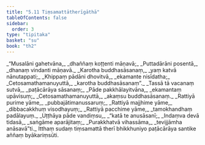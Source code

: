 ```yaml
---
title: "5.11 Tiṃsamattātherīgāthā"
tableOfContents: false
sidebar:
  order: 3
type: "tipitaka"
basket: "su"
book: "th2"
---
```



<DynamicBreadcrumb />

<Division number="117" book="th2">

<Paragraph number="169" type="verses" book="th2">
_“Musalāni gahetvāna,_  
_dhaññaṃ koṭṭenti māṇavā;_  
_Puttadārāni posentā,_  
_dhanaṃ vindanti māṇavā._  

</Paragraph>

</Division>
<Division number="118" book="th2">

<Paragraph number="170" type="verses" book="th2">
_Karotha buddhasāsanaṃ,_  
_yaṃ katvā nānutappati;_  
_Khippaṃ pādāni dhovitvā,_  
_ekamante nisīdatha;_  
_Cetosamathamanuyuttā,_  
_karotha buddhasāsanaṃ”._  

</Paragraph>

</Division>
<Division number="119" book="th2">

<Paragraph number="171" type="verses" book="th2">
_Tassā tā vacanaṃ sutvā,_  
_paṭācārāya sāsanaṃ;_  
_Pāde pakkhālayitvāna,_  
_ekamantaṃ upāvisuṃ;_  
_Cetosamathamanuyuttā,_  
_akaṃsu buddhasāsanaṃ._  

</Paragraph>

</Division>
<Division number="120" book="th2">

<Paragraph number="172" type="verses" book="th2">
_Rattiyā purime yāme,_  
_pubbajātimanussaruṃ;_  
_Rattiyā majjhime yāme,_  
_dibbacakkhuṃ visodhayuṃ;_  
_Rattiyā pacchime yāme,_  
_tamokhandhaṃ padālayuṃ._  

</Paragraph>

</Division>
<Division number="121" book="th2">

<Paragraph number="173" type="verses" book="th2">
_Uṭṭhāya pāde vandiṃsu,_  
_“katā te anusāsanī;_  
_Indaṃva devā tidasā,_  
_saṅgāme aparājitaṃ;_  
_Purakkhatvā vihassāma,_  
_tevijjāmha anāsavā”ti._  

</Paragraph>

<Paragraph number="174" book="th2">
Itthaṃ sudaṃ tiṃsamattā therī bhikkhuniyo paṭācārāya santike aññaṃ byākariṃsūti.
</Paragraph>
</Division>